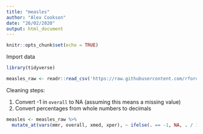 ```yaml
---
title: "measles"
author: "Alex Cookson"
date: "26/02/2020"
output: html_document
---
```


```r
knitr::opts_chunk$set(echo = TRUE)
```

Import data

```r
library(tidyverse)

measles_raw <- readr::read_csv('https://raw.githubusercontent.com/rfordatascience/tidytuesday/master/data/2020/2020-02-25/measles.csv')
```

Cleaning steps:

1. Convert -1 in `overall` to NA (assuming this means a missing value)
2. Convert percentages from whole numbers to decimals
```r
measles <- measles_raw %>%
  mutate_at(vars(mmr, overall, xmed, xper), ~ ifelse(. == -1, NA, . / 100))
```

